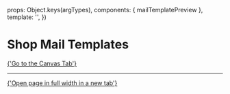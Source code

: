 
<Meta of={MailTemplateStories} />

  props: Object.keys(argTypes),
  components: { mailTemplatePreview },
  template: '<mailTemplatePreview />',
})

# Shop Mail Templates

<a href="?path=/story/pages-mail-sales-team-template--example">
  {'Go to the Canvas Tab'}
</a>

---

<a href="?id=pages-mail-sales-team-template--example" target="_blank">
  {'Open page in full width in a new tab'}
</a>

<Canvas>
  <Story of={MailTemplateStories.Example} />
</Canvas>
